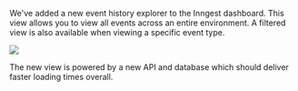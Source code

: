 
We've added a new event history explorer to the Inngest dashboard. This view allows you to view all events across an entire environment. A filtered view is also available when viewing a specific event type.

![](/assets/changelog/2025-06-05-new-event-history-explorer.png)

The new view is powered by a new API and database which should deliver faster loading times overall.